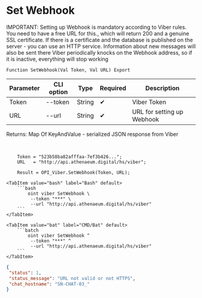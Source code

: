 ﻿---
sidebar_position: 1
description: Set Webhook and other functions to work with Viber in the Open Integration Package, a free open-source integration library for 1C:Enterprise 8, OneScript and CLI
keywords: [1C, 1С, 1С:Enterprise, 1С:Enterprise 8.3, API, Integration, Services, Exchange, OneScript, CLI, Viber]
---


# Set Webhook
IMPORTANT: Setting up Webhook is mandatory according to Viber rules. You need to have a free URL for this., which will return 200 and a genuine SSL certificate. If there is a certificate and the database is published on the server - you can use an HTTP service. Information about new messages will also be sent there Viber periodically knocks on the Webhook address, so if it is inactive, everything will stop working



`Function SetWebhook(Val Token, Val URL) Export`

  | Parameter | CLI option | Type | Required | Description |
  |-|-|-|-|-|
  | Token | --token | String | &#x2714; | Viber Token |
  | URL | --url | String | &#x2714; | URL for setting up Webhook |

  
  Returns:  Map Of KeyAndValue - serialized JSON response from Viber

<br/>




```bsl title="1C:Enterprise/OneScript code example"
    Token = "523b58ba82afffaa-7ef3b426...";
    URL   = "http://api.athenaeum.digital/hs/viber";

    Result = OPI_Viber.SetWebhook(Token, URL);
```
 

 <Tabs>
  
    <TabItem value="bash" label="Bash" default>
        ```bash
            oint viber SetWebhook \
             --token "***" \
             --url "http://api.athenaeum.digital/hs/viber"
        ```
    </TabItem>
  
    <TabItem value="bat" label="CMD/Bat" default>
        ```batch
            oint viber SetWebhook ^
             --token "***" ^
             --url "http://api.athenaeum.digital/hs/viber"
        ```
    </TabItem>
</Tabs>


```json title="Result"
{
 "status": 1,
 "status_message": "URL not valid or not HTTPS",
 "chat_hostname": "SN-CHAT-03_"
}
```
